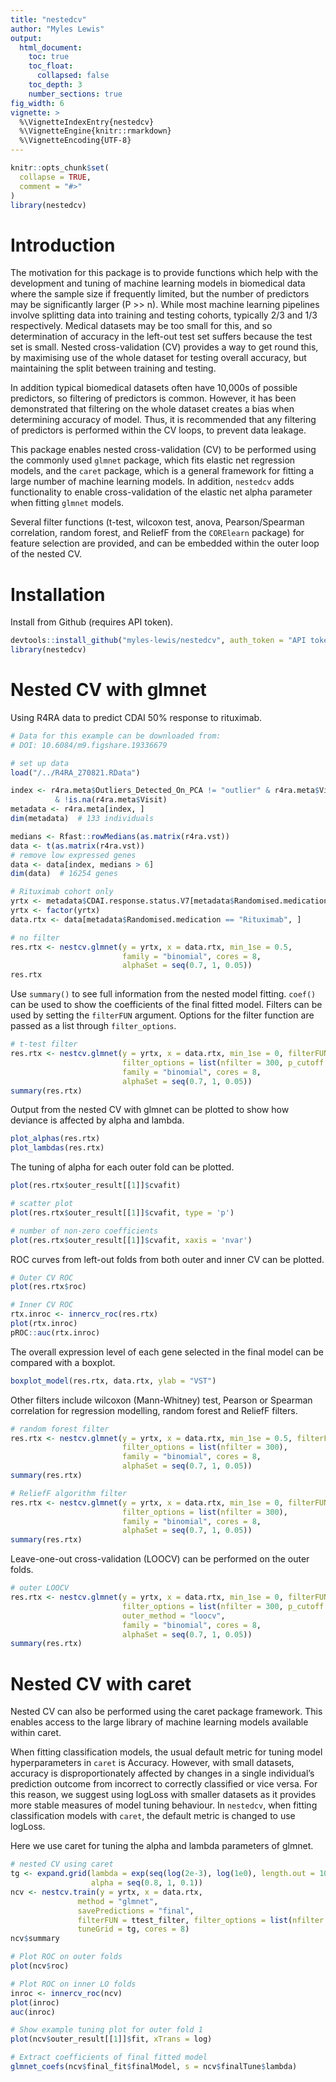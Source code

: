 ```yaml
---
title: "nestedcv"
author: "Myles Lewis"
output:
  html_document:
    toc: true
    toc_float:
      collapsed: false
    toc_depth: 3
    number_sections: true
fig_width: 6
vignette: >
  %\VignetteIndexEntry{nestedcv}
  %\VignetteEngine{knitr::rmarkdown}
  %\VignetteEncoding{UTF-8}
---
```


```r
knitr::opts_chunk$set(
  collapse = TRUE,
  comment = "#>"
)
library(nestedcv)
```

# Introduction

The motivation for this package is to provide functions which help with the
development and tuning of machine learning models in biomedical data where the
sample size if frequently limited, but the number of predictors may be
significantly larger (P >> n). While most machine learning pipelines involve
splitting data into training and testing cohorts, typically 2/3 and 1/3
respectively. Medical datasets may be too small for this, and so determination
of accuracy in the left-out test set suffers because the test set is small.
Nested cross-validation (CV) provides a way to get round this, by maximising use
of the whole dataset for testing overall accuracy, but maintaining the split
between training and testing.

In addition typical biomedical datasets often have 10,000s of possible
predictors, so filtering of predictors is common. However, it has been
demonstrated that filtering on the whole dataset creates a bias when determining
accuracy of model. Thus, it is recommended that any filtering of predictors is
performed within the CV loops, to prevent data leakage.

This package enables nested cross-validation (CV) to be performed using the
commonly used `glmnet` package, which fits elastic net regression models, and
the `caret` package, which is a general framework for fitting a large number of
machine learning models. In addition, `nestedcv` adds functionality to enable
cross-validation of the elastic net alpha parameter when fitting `glmnet`
models.

Several filter functions (t-test, wilcoxon test, anova, Pearson/Spearman
correlation, random forest, and ReliefF from the `CORElearn` package) for
feature selection are provided, and can be embedded within the outer loop of the
nested CV.

# Installation

Install from Github (requires API token).

```r
devtools::install_github("myles-lewis/nestedcv", auth_token = "API token...")
library(nestedcv)
```

# Nested CV with glmnet

Using R4RA data to predict CDAI 50% response to rituximab.

```r
# Data for this example can be downloaded from:
# DOI: 10.6084/m9.figshare.19336679

# set up data
load("/../R4RA_270821.RData")

index <- r4ra.meta$Outliers_Detected_On_PCA != "outlier" & r4ra.meta$Visit == 3 
          & !is.na(r4ra.meta$Visit)
metadata <- r4ra.meta[index, ]
dim(metadata)  # 133 individuals

medians <- Rfast::rowMedians(as.matrix(r4ra.vst))
data <- t(as.matrix(r4ra.vst))
# remove low expressed genes
data <- data[index, medians > 6]  
dim(data)  # 16254 genes

# Rituximab cohort only
yrtx <- metadata$CDAI.response.status.V7[metadata$Randomised.medication == "Rituximab"]
yrtx <- factor(yrtx)
data.rtx <- data[metadata$Randomised.medication == "Rituximab", ]

# no filter
res.rtx <- nestcv.glmnet(y = yrtx, x = data.rtx, min_1se = 0.5,
                         family = "binomial", cores = 8,
                         alphaSet = seq(0.7, 1, 0.05))
res.rtx
```

Use `summary()` to see full information from the nested model fitting. `coef()`
can be used to show the coefficients of the final fitted model.
Filters can be used by setting the `filterFUN` argument. Options for the filter 
function are passed as a list through `filter_options`.

```r
# t-test filter
res.rtx <- nestcv.glmnet(y = yrtx, x = data.rtx, min_1se = 0, filterFUN = ttest_filter,
                         filter_options = list(nfilter = 300, p_cutoff = NULL),
                         family = "binomial", cores = 8,
                         alphaSet = seq(0.7, 1, 0.05))
summary(res.rtx)
```

Output from the nested CV with glmnet can be plotted to show how deviance is 
affected by alpha and lambda.

```r
plot_alphas(res.rtx)
plot_lambdas(res.rtx)
```

The tuning of alpha for each outer fold can be plotted.

```r
plot(res.rtx$outer_result[[1]]$cvafit)

# scatter plot
plot(res.rtx$outer_result[[1]]$cvafit, type = 'p')

# number of non-zero coefficients
plot(res.rtx$outer_result[[1]]$cvafit, xaxis = 'nvar')
```

ROC curves from left-out folds from both outer and inner CV can be plotted.

```r
# Outer CV ROC
plot(res.rtx$roc)

# Inner CV ROC
rtx.inroc <- innercv_roc(res.rtx)
plot(rtx.inroc)
pROC::auc(rtx.inroc)
```

The overall expression level of each gene selected in the final model can be 
compared with a boxplot.

```r
boxplot_model(res.rtx, data.rtx, ylab = "VST")
```

Other filters include wilcoxon (Mann-Whitney) test, Pearson or Spearman 
correlation for regression modelling, random forest and ReliefF filters.

```r
# random forest filter
res.rtx <- nestcv.glmnet(y = yrtx, x = data.rtx, min_1se = 0.5, filterFUN = rf_filter,
                         filter_options = list(nfilter = 300),
                         family = "binomial", cores = 8, 
                         alphaSet = seq(0.7, 1, 0.05))
summary(res.rtx)

# ReliefF algorithm filter
res.rtx <- nestcv.glmnet(y = yrtx, x = data.rtx, min_1se = 0, filterFUN = relieff_filter,
                         filter_options = list(nfilter = 300),
                         family = "binomial", cores = 8, 
                         alphaSet = seq(0.7, 1, 0.05))
summary(res.rtx)
```

Leave-one-out cross-validation (LOOCV) can be performed on the outer folds.

```r
# outer LOOCV
res.rtx <- nestcv.glmnet(y = yrtx, x = data.rtx, min_1se = 0, filterFUN = ttest_filter,
                         filter_options = list(nfilter = 300, p_cutoff = NULL),
                         outer_method = "loocv",
                         family = "binomial", cores = 8,
                         alphaSet = seq(0.7, 1, 0.05))
summary(res.rtx)
```

# Nested CV with caret

Nested CV can also be performed using the caret package framework. This enables
access to the large library of machine learning models available within caret.

When fitting classification models, the usual default metric for tuning model
hyperparameters in `caret` is Accuracy. However, with small datasets, accuracy
is disproportionately affected by changes in a single individual's prediction
outcome from incorrect to correctly classified or vice versa. For this reason,
we suggest using logLoss with smaller datasets as it provides more stable
measures of model tuning behaviour. In `nestedcv`, when fitting classification
models with `caret`, the default metric is changed to use logLoss.

Here we use caret for tuning the alpha and lambda parameters of glmnet.

```r
# nested CV using caret
tg <- expand.grid(lambda = exp(seq(log(2e-3), log(1e0), length.out = 100)),
                  alpha = seq(0.8, 1, 0.1))
ncv <- nestcv.train(y = yrtx, x = data.rtx,
               method = "glmnet",
               savePredictions = "final",
               filterFUN = ttest_filter, filter_options = list(nfilter = 300),
               tuneGrid = tg, cores = 8)
ncv$summary

# Plot ROC on outer folds
plot(ncv$roc)

# Plot ROC on inner LO folds
inroc <- innercv_roc(ncv)
plot(inroc)
auc(inroc)

# Show example tuning plot for outer fold 1
plot(ncv$outer_result[[1]]$fit, xTrans = log)

# Extract coefficients of final fitted model
glmnet_coefs(ncv$final_fit$finalModel, s = ncv$finalTune$lambda)
```
